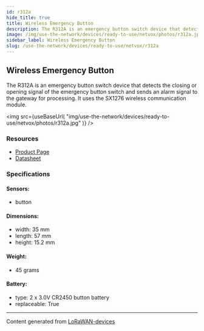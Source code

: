 ```yaml
---
id: r312a
hide_title: true
title: Wireless Emergency Button
description: The R312A is an emergency button switch device that detects the closing or opening signal of the emergency button switch and sends an alarm signal to the gateway for processing. It uses the SX1276 wireless communication module.
image: /img/use-the-network/devices/ready-to-use/netvox/photos/r312a.jpg
sidebar_label: Wireless Emergency Button
slug: /use-the-network/devices/ready-to-use/netvox/r312a
---
```



## Wireless Emergency Button

The R312A is an emergency button switch device that detects the closing or opening signal of the emergency button switch and sends an alarm signal to the gateway for processing. It uses the SX1276 wireless communication module.

<img
src={useBaseUrl(
"img/use-the-network/devices/ready-to-use/netvox/photos/r312a.jpg"
)}
/>

### Resources

- [Product Page](http://www.netvox.com.tw/product.asp?pro=R312A)
- [Datasheet](http://www.netvox.com.tw/um/R312A/R312Adatasheet.pdf)

### Specifications

#### Sensors:
- button
#### Dimensions:
- width: 35 mm
- length: 57 mm
- height: 15.2 mm
#### Weight: 
- 45 grams
#### Battery: 
- type: 2 x 3.0V CR2450 button battery
- replaceable: True



---
Content generated from [LoRaWAN-devices](https://github.com/TheThingsNetwork/lorawan-devices)
